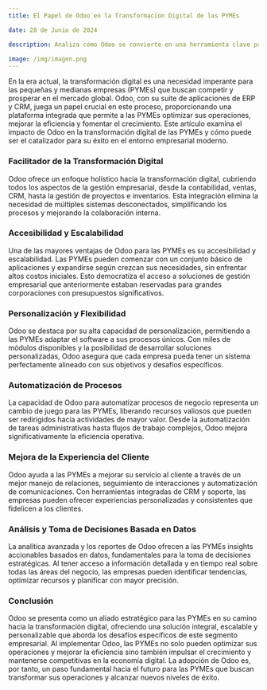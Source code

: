 ```yaml
---
title: El Papel de Odoo en la Transformación Digital de las PYMEs

date: 28 de Junio de 2024

description: Analiza cómo Odoo se convierte en una herramienta clave para la transformación digital de las PYMEs, ofreciendo soluciones integradas y escalables que abordan los desafíos únicos de este segmento empresarial.

image: /img/imagen.png
---
```


En la era actual, la transformación digital es una necesidad imperante para las pequeñas y medianas empresas (PYMEs) que buscan competir y prosperar en el mercado global. Odoo, con su suite de aplicaciones de ERP y CRM, juega un papel crucial en este proceso, proporcionando una plataforma integrada que permite a las PYMEs optimizar sus operaciones, mejorar la eficiencia y fomentar el crecimiento. Este artículo examina el impacto de Odoo en la transformación digital de las PYMEs y cómo puede ser el catalizador para su éxito en el entorno empresarial moderno.

### **Facilitador de la Transformación Digital**

Odoo ofrece un enfoque holístico hacia la transformación digital, cubriendo todos los aspectos de la gestión empresarial, desde la contabilidad, ventas, CRM, hasta la gestión de proyectos e inventarios. Esta integración elimina la necesidad de múltiples sistemas desconectados, simplificando los procesos y mejorando la colaboración interna.

### **Accesibilidad y Escalabilidad**

Una de las mayores ventajas de Odoo para las PYMEs es su accesibilidad y escalabilidad. Las PYMEs pueden comenzar con un conjunto básico de aplicaciones y expandirse según crezcan sus necesidades, sin enfrentar altos costos iniciales. Esto democratiza el acceso a soluciones de gestión empresarial que anteriormente estaban reservadas para grandes corporaciones con presupuestos significativos.

### **Personalización y Flexibilidad**

Odoo se destaca por su alta capacidad de personalización, permitiendo a las PYMEs adaptar el software a sus procesos únicos. Con miles de módulos disponibles y la posibilidad de desarrollar soluciones personalizadas, Odoo asegura que cada empresa pueda tener un sistema perfectamente alineado con sus objetivos y desafíos específicos.

### **Automatización de Procesos**

La capacidad de Odoo para automatizar procesos de negocio representa un cambio de juego para las PYMEs, liberando recursos valiosos que pueden ser redirigidos hacia actividades de mayor valor. Desde la automatización de tareas administrativas hasta flujos de trabajo complejos, Odoo mejora significativamente la eficiencia operativa.

### **Mejora de la Experiencia del Cliente**

Odoo ayuda a las PYMEs a mejorar su servicio al cliente a través de un mejor manejo de relaciones, seguimiento de interacciones y automatización de comunicaciones. Con herramientas integradas de CRM y soporte, las empresas pueden ofrecer experiencias personalizadas y consistentes que fidelicen a los clientes.

### **Análisis y Toma de Decisiones Basada en Datos**

La analítica avanzada y los reportes de Odoo ofrecen a las PYMEs insights accionables basados en datos, fundamentales para la toma de decisiones estratégicas. Al tener acceso a información detallada y en tiempo real sobre todas las áreas del negocio, las empresas pueden identificar tendencias, optimizar recursos y planificar con mayor precisión.

### **Conclusión**

Odoo se presenta como un aliado estratégico para las PYMEs en su camino hacia la transformación digital, ofreciendo una solución integral, escalable y personalizable que aborda los desafíos específicos de este segmento empresarial. Al implementar Odoo, las PYMEs no solo pueden optimizar sus operaciones y mejorar la eficiencia sino también impulsar el crecimiento y mantenerse competitivas en la economía digital. La adopción de Odoo es, por tanto, un paso fundamental hacia el futuro para las PYMEs que buscan transformar sus operaciones y alcanzar nuevos niveles de éxito.